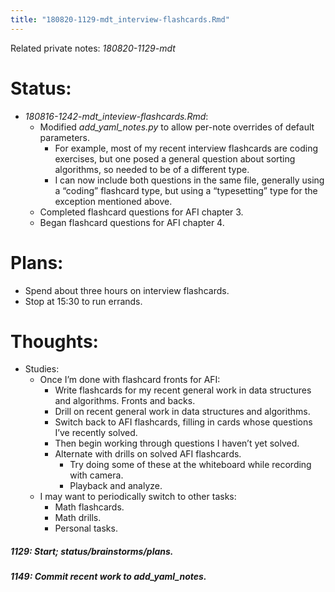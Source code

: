 ```yaml
---
title: "180820-1129-mdt_interview-flashcards.Rmd"
---
```


Related private notes: _180820-1129-mdt_

# Status:

- _180816-1242-mdt_inteview-flashcards.Rmd_:
  - Modified _add_yaml_notes.py_ to allow per-note overrides of default parameters.
    - For example, most of my recent interview flashcards are coding exercises, but one posed a general question about sorting algorithms, so needed to be of a different type.
    - I can now include both questions in the same file, generally using a "coding" flashcard type, but using a "typesetting" type for the exception mentioned above.
  - Completed flashcard questions for AFI chapter 3.
  - Began flashcard questions for AFI chapter 4.


# Plans:

- Spend about three hours on interview flashcards.
- Stop at 15:30 to run errands.


# Thoughts:

- Studies:
  - Once I'm done with flashcard fronts for AFI:
    - Write flashcards for my recent general work in data structures and algorithms. Fronts and backs.
    - Drill on recent general work in data structures and algorithms.
    - Switch back to AFI flashcards, filling in cards whose questions I've recently solved.
    - Then begin working through questions I haven't yet solved.
    - Alternate with drills on solved AFI flashcards.
      - Try doing some of these at the whiteboard while recording with camera.
      - Playback and analyze.
  - I may want to periodically switch to other tasks:
    - Math flashcards.
    - Math drills.
    - Personal tasks.


##### 1129: Start; status/brainstorms/plans.

##### 1149: Commit recent work to _add_yaml_notes_.
